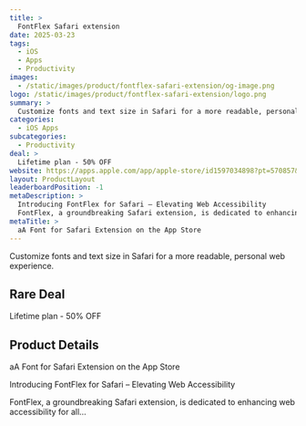```yaml
---
title: >
  FontFlex Safari extension
date: 2025-03-23
tags:
  - iOS
  - Apps
  - Productivity
images:
  - /static/images/product/fontflex-safari-extension/og-image.png
logo: /static/images/product/fontflex-safari-extension/logo.png
summary: >
  Customize fonts and text size in Safari for a more readable, personal web experience.
categories:
  - iOS Apps
subcategories:
  - Productivity
deal: >
  Lifetime plan - 50% OFF
website: https://apps.apple.com/app/apple-store/id1597034898?pt=570857&ct=rarebigdeal&mt=8
layout: ProductLayout
leaderboardPosition: -1
metaDescription: >
  Introducing FontFlex for Safari – Elevating Web Accessibility
  FontFlex, a groundbreaking Safari extension, is dedicated to enhancing web accessibility for all…
metaTitle: >
  ‎aA Font for Safari Extension on the App Store
---
```

Customize fonts and text size in Safari for a more readable, personal web experience.

## Rare Deal

Lifetime plan - 50% OFF

## Product Details

‎aA Font for Safari Extension on the App Store

Introducing FontFlex for Safari – Elevating Web Accessibility

FontFlex, a groundbreaking Safari extension, is dedicated to enhancing web accessibility for all…
